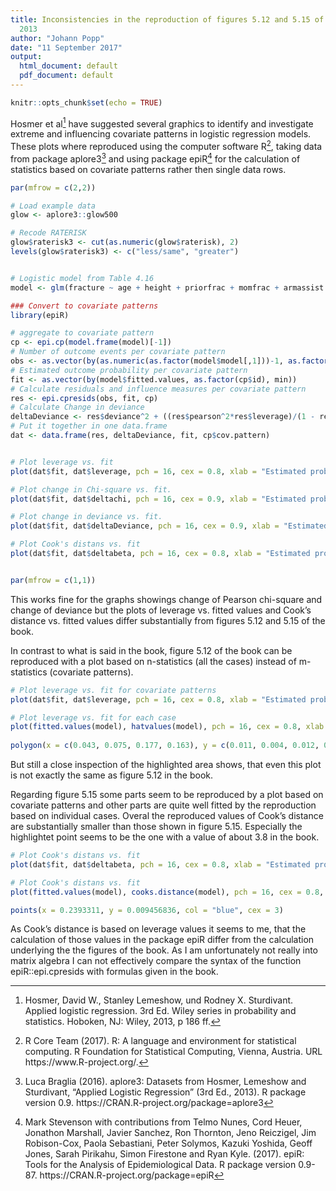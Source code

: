 ```yaml
---
title: Inconsistencies in the reproduction of figures 5.12 and 5.15 of Hosmer et al.
  2013
author: "Johann Popp"
date: "11 September 2017"
output:
  html_document: default
  pdf_document: default
---
```


```r
knitr::opts_chunk$set(echo = TRUE)
```

Hosmer et al[^1] have suggested several graphics to identify and investigate extreme and influencing covariate patterns in logistic regression models. These plots where reproduced using the computer software R[^2], taking data from package aplore3[^3] and using package epiR[^4] for the calculation of statistics based on covariate patterns rather then single data rows.

```r
par(mfrow = c(2,2))

# Load example data
glow <- aplore3::glow500

# Recode RATERISK
glow$raterisk3 <- cut(as.numeric(glow$raterisk), 2)
levels(glow$raterisk3) <- c("less/same", "greater")


# Logistic model from Table 4.16
model <- glm(fracture ~ age + height + priorfrac + momfrac + armassist + raterisk3 + age:priorfrac + momfrac:armassist, data = glow, family = "binomial")

### Convert to covariate patterns
library(epiR)

# aggregate to covariate pattern
cp <- epi.cp(model.frame(model)[-1])
# Number of outcome events per covariate pattern
obs <- as.vector(by(as.numeric(as.factor(model$model[,1]))-1, as.factor(cp$id), sum))
# Estimated outcome probability per covariate pattern
fit <- as.vector(by(model$fitted.values, as.factor(cp$id), min))
# Calculate residuals and influence measures per covariate pattern
res <- epi.cpresids(obs, fit, cp)
# Calculate Change in deviance
deltaDeviance <- res$deviance^2 + ((res$pearson^2*res$leverage)/(1 - res$leverage))
# Put it together in one data.frame
dat <- data.frame(res, deltaDeviance, fit, cp$cov.pattern)


# Plot leverage vs. fit
plot(dat$fit, dat$leverage, pch = 16, cex = 0.8, xlab = "Estimated probability", ylab = "Leverage", xlim = c(0, 0.8), ylim = c(0, 0.08), bty = "n")

# Plot change in Chi-square vs. fit.
plot(dat$fit, dat$deltachi, pch = 16, cex = 0.9, xlab = "Estimated probability", ylab = "Change in Pearson chi-square", xlim = c(0, 0.8), bty = "n")

# Plot change in deviance vs. fit.
plot(dat$fit, dat$deltaDeviance, pch = 16, cex = 0.9, xlab = "Estimated probability", ylab = "Change in deviance", xlim = c(0, 0.8), bty = "n")

# Plot Cook's distans vs. fit
plot(dat$fit, dat$deltabeta, pch = 16, cex = 0.8, xlab = "Estimated probability", ylab = "Cook's distance", xlim = c(0, 0.8), bty = "n")


par(mfrow = c(1,1))

```

This works fine for the graphs showings change of Pearson chi-square and change of deviance but the plots of leverage vs. fitted values and Cook's distance vs. fitted values differ substantially from figures 5.12 and 5.15 of the book.

In contrast to what is said in the book, figure 5.12 of the book can be reproduced with a plot based on n-statistics (all the cases) instead of m-statistics (covariate patterns).

```r
# Plot leverage vs. fit for covariate patterns
plot(dat$fit, dat$leverage, pch = 16, cex = 0.8, xlab = "Estimated probability", ylab = "Leverage", main = "Leverage vs. fitted values based on covariate patterns", xlim = c(0, 0.8), ylim = c(0, 0.08), bty = "n")

# Plot leverage vs. fit for each case
plot(fitted.values(model), hatvalues(model), pch = 16, cex = 0.8, xlab = "Estimated probability", ylab = "Leverage", main = "Leverage vs. fitted values based on individual cases", xlim = c(0, 0.8), ylim = c(0, 0.08), bty = "n")
 
polygon(x = c(0.043, 0.075, 0.177, 0.163), y = c(0.011, 0.004, 0.012, 0.030), col = rgb(0,0,1,0.2), border = NA)

```

But still a close inspection of the highlighted area shows, that even this plot is not exactly the same as figure 5.12 in the book.

Regarding figure 5.15 some parts seem to be reproduced by a plot based on covariate patterns and other parts are quite well fitted by the reproduction based on individual cases. Overal the reproduced values of Cook's distance are substantially smaller than those shown in figure 5.15. Especially the highlightet point seems to be the one with a value of about 3.8 in the book.
```r
# Plot Cook's distans vs. fit
plot(dat$fit, dat$deltabeta, pch = 16, cex = 0.8, xlab = "Estimated probability", ylab = "Cook's distance", main = "Cook's distance based on covariate patterns", xlim = c(0, 0.8), bty = "n")

# Plot Cook's distans vs. fit
plot(fitted.values(model), cooks.distance(model), pch = 16, cex = 0.8, xlab = "Estimated probability", ylab = "Cook's distance", main = "Cook's distance based on individual cases", xlim = c(0, 0.8), bty = "n")

points(x = 0.2393311, y = 0.009456836, col = "blue", cex = 3)

```

As Cook's distance is based on leverage values it seems to me, that the calculation of those values in the package epiR differ from the calculation underlying the the figures of the book. As I am unfortunately not really into matrix algebra I can not effectively compare the syntax of the function epiR::epi.cpresids with formulas given in the book.


[^2]:  R Core Team (2017). R: A language and environment for statistical computing. R Foundation for Statistical Computing, Vienna, Austria. URL https://www.R-project.org/.


[^1]: Hosmer, David W., Stanley Lemeshow, und Rodney X. Sturdivant. Applied logistic regression. 3rd Ed. Wiley series in probability and statistics. Hoboken, NJ: Wiley, 2013, p 186 ff.

[^3]:   Luca Braglia (2016). aplore3: Datasets from Hosmer, Lemeshow and Sturdivant, "Applied Logistic Regression" (3rd Ed., 2013). R package version 0.9.   https://CRAN.R-project.org/package=aplore3


[^4]:   Mark Stevenson with contributions from Telmo Nunes, Cord Heuer, Jonathon Marshall, Javier Sanchez, Ron Thornton, Jeno Reiczigel, Jim Robison-Cox, Paola Sebastiani, Peter Solymos, Kazuki Yoshida, Geoff Jones, Sarah Pirikahu, Simon Firestone and Ryan Kyle. (2017). epiR: Tools for the Analysis of Epidemiological Data. R package version 0.9-87. https://CRAN.R-project.org/package=epiR